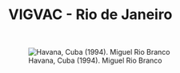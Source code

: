 # VIGVAC - Rio de Janeiro {-}


<p>&nbsp;</p>


![Havana, Cuba (1994). Miguel Rio Branco](C:\\Users\\Adelson\\Desktop\\bd vacinas\\relatorios\\vigvac\\docs\\par42150-overlay.jpg)


<p>&nbsp;</p>